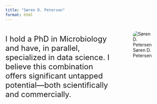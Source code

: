 ```yaml
---
title: "Søren D. Petersen"
format: html
---
```


:::{.columns}
::: {.column width="70%"}
<div style="font-size: 1.5rem;">
I hold a PhD in Microbiology and have, in parallel, specialized in data science. 
I believe this combination offers significant untapped potential—both scientifically and commercially.
</div>
:::

::: {.column width="30%"}
![Søren D. Petersen](images/profile.jpg){style="border-radius: 10px; max-width: 100%;"}
:::
:::
